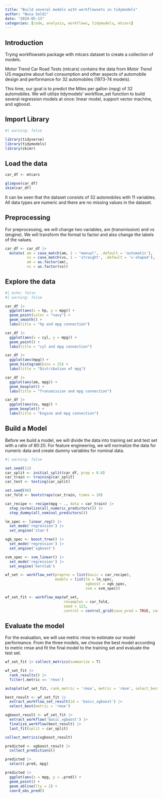 ```yaml
---
title: "Build several models with workflowsets in tidymodels"
author: "Nusa Seldi"
date: "2024-05-13"
categories: [code, analysis, workflows, tidymodels, mtcars]
---
```


## Introduction

Trying workflowsets package with mtcars dataset to create a collection of models.

Motor Trend Car Road Tests (mtcars) contains the data from *Motor Trend* US magazine about fuel consumption and other aspects of automobile design and performance for 32 automobiles (1973-74 models).

This time, our goal is to predict the Miles per gallon (mpg) of 32 automobiles. We will utilize tidymodels' workflow_set function to build several regression models at once: linear model, support vector machine, and xgboost.

## Import Library

```r
#| warning: false

library(tidyverse)
library(tidymodels)
library(skimr)
```

## Load the data

```r
car_df <- mtcars

glimpse(car_df)
skim(car_df)
```

It can be seen that the dataset consists of 32 automobiles with 11 variables. All data types are numeric and there are no missing values in the dataset.

## Preprocessing

For preprocessing, we will change two variables, am (transmission) and vs (engine). We will transform the format to factor and also change the labels of the values.

```r
car_df <- car_df |> 
  mutate( am = case_match(am, 1 ~ "manual", .default = 'automatic'),
          vs = case_match(vs, 1 ~ 'straight', .default = 'v-shaped'),
          am = as.factor(am),
          vs = as.factor(vs))

```

## Explore the data

```r
#| echo: false
#| warning: false

car_df |> 
  ggplot(aes(x = hp, y = mpg)) +
  geom_point(color = "navy") +
  geom_smooth() +
  labs(title = "hp and mpg connection")

car_df |> 
  ggplot(aes(x = cyl, y = mpg)) +
  geom_point() +
  labs(title = "cyl and mpg connection")

car_df |> 
  ggplot(aes(mpg)) +
  geom_histogram(bins = 25) +
  labs(title = "Distribution of mpg")

car_df |> 
  ggplot(aes(am, mpg)) +
  geom_boxplot() +
  labs(title = "Transmission and mpg connection")

car_df |> 
  ggplot(aes(vs, mpg)) +
  geom_boxplot() +
  labs(title = "Engine and mpg connection")
```

## Build a Model

Before we build a model, we will divide the data into training set and test set with a ratio of 80:20. For feature engineering, we will normalize the data for numeric data and create dummy variables for nominal data.

```r
#| warning: false

set.seed(11)
car_split <- initial_split(car_df, prop = 0.8)
car_train <- training(car_split)
car_test <- testing(car_split)

set.seed(80)
car_fold <- bootstraps(car_train, times = 10)

car_recipe <- recipe(mpg ~ ., data = car_train) |> 
  step_normalize(all_numeric_predictors()) |> 
  step_dummy(all_nominal_predictors())

lm_spec <- linear_reg() |> 
  set_mode('regression') |> 
  set_engine('stan')

xgb_spec <- boost_tree() |> 
  set_mode('regression') |> 
  set_engine('xgboost')

svm_spec <- svm_linear() |> 
  set_mode('regression') |> 
  set_engine('kernlab')

wf_set <- workflow_set(preproc = list(basic = car_recipe),
                       models = list(lm = lm_spec,
                                     xgboost = xgb_spec,
                                     svm = svm_spec))

wf_set_fit <- workflow_map(wf_set,
                           resamples = car_fold,
                           seed = 123,
                           control = control_grid(save_pred = TRUE, save_workflow = TRUE ,parallel_over = "everything"))


```

## Evaluate the model

For the evaluation, we will use metric *rmse* to estimate our model performance. From the three models, we choose the best model according to metric rmse and fit the final model to the training set and evaluate the test set.

```r
wf_set_fit |> collect_metrics(summarize = T) 

wf_set_fit |> 
  rank_results() |> 
  filter(.metric == 'rmse')

autoplot(wf_set_fit, rank_metric = 'rmse', metric = 'rmse', select_best = TRUE)

best_result <- wf_set_fit |> 
  extract_workflow_set_result(id = 'basic_xgboost') |> 
  select_best(metric = 'rmse')

xgboost_result <- wf_set_fit |> 
  extract_workflow('basic_xgboost') |> 
  finalize_workflow(best_result) |> 
  last_fit(split = car_split)

collect_metrics(xgboost_result) 

predicted <- xgboost_result |> 
  collect_predictions()

predicted |> 
  select(.pred, mpg)

predicted |> 
  ggplot(aes(x = mpg, y = .pred)) +
  geom_point() +
  geom_abline(lty = 2) +
  coord_obs_pred()


```


